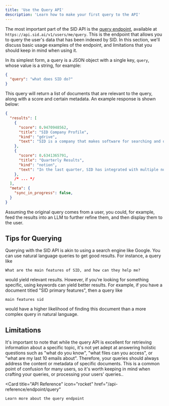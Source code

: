 ```yaml
---
title: 'Use the Query API'
description: 'Learn how to make your first query to the API'
---
```

The most important part of the SID API is the [query endpoint](/api-reference/endpoint/query),
available at `https://api.sid.ai/v1/users/me/query`.
This is the endpoint that allows you to query the user's data that has been indexed by SID.
In this section, we'll discuss basic usage examples of the endpoint, and limitations
that you should keep in mind when using it.

In its simplest form, a query is a JSON object with a single key, `query`, whose value is a string,
for example:
```json
{
  "query": "what does SID do?"
}
```

This query will return a list of documents that are relevant to the query, 
along with a score and certain metadata. An example response is shown below:

```json
{
  "results": [
    {
      "score": 0.9470948562,
      "title": "SID Company Profile",
      "kind": "gdrive",
      "text": "SID is a company that makes software for searching and organizing information. ...",
    },
    {
      "score": 0.6341365791,
      "title": "Quarterly Results",
      "kind": "notion",
      "text": "In the last quarter, SID has integrated with multiple notable companies, including ...",
    },
    /* ... */
  ],
  "meta": {
    "sync_in_progress": false,
  }
}
```

Assuming the original query comes from a user, you could, for example, 
feed the results into an LLM to further refine them, and then display them to the user.


## Tips for Querying

Querying with the SID API is akin to using a search engine like Google. 
You can use natural language queries to get good results. 
For instance, a query like 
```
What are the main features of SID, and how can they help me?
``` 
would yield relevant results. 
However, if you're looking for something specific, using keywords can yield better results. 
For example, if you have a document titled "SID primary features", 
then a query like 
```
main features sid
```
would have a higher likelihood of finding this document than a more complex query in natural language.

## Limitations

It's important to note that while the query API is excellent for retrieving information about a specific topic, 
it's not yet adept at answering holistic questions such as "what do you know", "what files can you access", or "what are my last 10 emails about". 
Therefore, your queries should always address the content or metadata of specific documents. 
This is a common point of confusion for many users, so it's worth keeping in mind when crafting your queries, or processing your users' queries..

  <Card
    title="API Reference"
    icon="rocket"
    href="/api-reference/endpoint/query"
  >
    Learn more about the query endpoint
  </Card>
